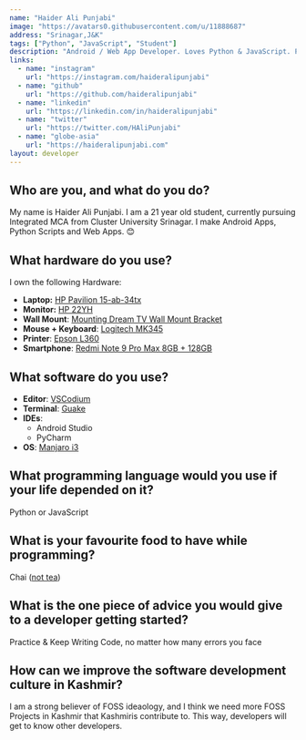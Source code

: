 ```yaml
---
name: "Haider Ali Punjabi"
image: "https://avatars0.githubusercontent.com/u/11888687"
address: "Srinagar,J&K"
tags: ["Python", "JavaScript", "Student"]
description: "Android / Web App Developer. Loves Python & JavaScript. Pursuing Integrated MCA."
links:
  - name: "instagram"
    url: "https://instagram.com/haideralipunjabi"
  - name: "github"
    url: "https://github.com/haideralipunjabi"
  - name: "linkedin"
    url: "https://linkedin.com/in/haideralipunjabi"
  - name: "twitter"
    url: "https://twitter.com/HAliPunjabi"
  - name: "globe-asia"
    url: "https://haideralipunjabi.com"
layout: developer
---
```


## Who are you, and what do you do?

My name is Haider Ali Punjabi. I am a 21 year old student, currently pursuing Integrated MCA from Cluster University Srinagar.
I make Android Apps, Python Scripts and Web Apps. 😊

## What hardware do you use?

I own the following Hardware:

- **Laptop:** [HP Pavilion 15-ab-34tx](https://www.amazon.in/HP-15-AB034TX-15-6-inch-i7-5500U-Graphics/dp/B00XHUA65E)
- **Monitor:** [HP 22YH](https://www.amazon.in/HP-22YH-Display-Monitor-21-5-inches/dp/B07BP9YKX7/ref=sr_1_6?keywords=HP+monitor+22yh&qid=1561375943&s=computers&sr=1-6)
- **Wall Mount**: [Mounting Dream TV Wall Mount Bracket](https://www.amazon.in/gp/product/B07G82YZQN/ref=ppx_yo_dt_b_asin_title_o02_s00?ie=UTF8&psc=1)
- **Mouse + Keyboard**: [Logitech MK345](https://www.amazon.in/gp/product/B00PFFCMV0/ref=ppx_yo_dt_b_asin_title_o08_s00?ie=UTF8&psc=1)
- **Printer**: [Epson L360](https://www.epson.co.in/For-Home/Printers/EcoTank-Printers/EcoTank-L360-Multifunction-InkTank-Printer/p/C11CE55501)
- **Smartphone**: [Redmi Note 9 Pro Max 8GB + 128GB](https://www.mi.com/in/redmi-note-9-pro-max/)

## What software do you use?

- **Editor**: [VSCodium](https://vscodium.com/)
- **Terminal**: [Guake](http://guake-project.org/)
- **IDEs**:
  - Android Studio
  - PyCharm
- **OS**: [Manjaro i3](https://manjaro.org/downloads/community/i3/)

## What programming language would you use if your life depended on it?

Python or JavaScript

## What is your favourite food to have while programming?

Chai ([not tea](https://tea101.teabox.com/chai-or-tea/#:~:text=In%20very%20broad%20and%20simple,by%20the%20addition%20of%20spices.))

## What is the one piece of advice you would give to a developer getting started?

Practice & Keep Writing Code, no matter how many errors you face

## How can we improve the software development culture in Kashmir?

I am a strong believer of FOSS ideaology, and I think we need more FOSS Projects in Kashmir that Kashmiris contribute to. This way, developers will get to know other developers. 
